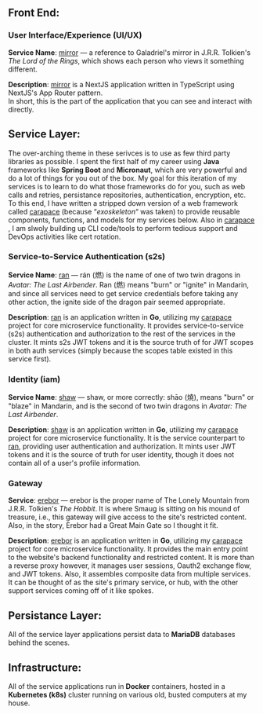 ## Front End:

### User Interface/Experience (UI/UX)

**Service Name**: [mirror](https://github.com/tdeslauriers/mirror) — a reference to Galadriel's
mirror in J.R.R. Tolkien's _The Lord of the Rings_, which shows each person who views it something different.

**Description**: [mirror](https://github.com/tdeslauriers/mirror) is a NextJS
application written in TypeScript using NextJS's App Router pattern.  
In short, this is the part of the application that you can see and interact with directly.

## Service Layer:

The over-arching theme in these serivces is to use as few third party libraries as possible.
I spent the first half of my career using **Java** frameworks like **Spring Boot** and **Micronaut**,
which are very powerful and do a lot of things for you out of the box. My goal for this
iteration of my services is to learn to do what those frameworks do for you, such as web calls and retries,
persistance repositories, authentication, encryption, etc. To this end, I have written a stripped
down version of a web framework called [carapace](https://github.com/tdeslauriers/carapace) (because “_exoskeleton_“ was taken) to
provide reusable components, functions, and models for my services below. Also in [carapace](https://github.com/tdeslauriers/carapace) ,
I am slwoly building up CLI code/tools to perform tedious support and DevOps activities like cert rotation.

### Service-to-Service Authentication (s2s)

**Service Name**: [ran](https://github.com/tdeslauriers/ran) — rán (燃) is the name of one of two twin dragons
in _Avatar: The Last Airbender_. Ran (燃) means "burn" or "ignite" in Mandarin, and since all services
need to get service credentials before taking any other action, the ignite side of the dragon pair
seemed appropriate.

**Description**: [ran](https://github.com/tdeslauriers/ran) is an application written in **Go**,
utilizing my [carapace](https://github.com/tdeslauriers/carapace) project for core microservice functionality.
It provides service-to-service (s2s) authentication and authorization to the rest of the services in the cluster.
It mints s2s JWT tokens and it is the source truth of for JWT scopes in both auth services
(simply because the scopes table existed in this service first).

### Identity (iam)

**Service Name**: [shaw](https://github.com/tdeslauriers/shaw) — shaw, or more correctly: shāo (燒), means "burn"
or "blaze" in Mandarin, and is the second of two twin dragons in _Avatar: The Last Airbender_.

**Description**: [shaw](https://github.com/tdeslauriers/shaw) is an application written in **Go**,
utilizing my [carapace](https://github.com/tdeslauriers/carapace) project for core microservice
functionality. It is the service counterpart to [ran](https://github.com/tdeslauriers/ran), providing user
authentication and authorization. It mints user JWT tokens and it is the source of truth for user identity,
though it does not contain all of a user's profile information.

### Gateway

**Service**: [erebor](https://github.com/tdeslauriers/erebor) — erebor is the proper name of The Lonely Mountain
from J.R.R. Tolkien's _The Hobbit_. It is where Smaug is sitting on his mound of treasure, i.e.,
this gateway will give access to the site's restricted content. Also, in the story, Erebor had a
Great Main Gate so I thought it fit.

**Description**: [erebor](https://github.com/tdeslauriers/erebor) is an application written in **Go**,
utilizing my [carapace](https://github.com/tdeslauriers/carapace) project for core microservice functionality.
It provides the main entry point to the website's backend functionality and restricted content.
It is more than a reverse proxy however, it manages user sessions, Oauth2 exchange flow, and JWT tokens.
Also, it assembles composite data from multiple services. It can be thought of as the site's primary service,
or hub, with the other support services coming off of it like spokes.

## Persistance Layer:

All of the service layer applications persist data to **MariaDB** databases behind the scenes.

## Infrastructure:

All of the service applications run in **Docker** containers, hosted in a
**Kubernetes (k8s)** cluster running on various old, busted computers at my house.
